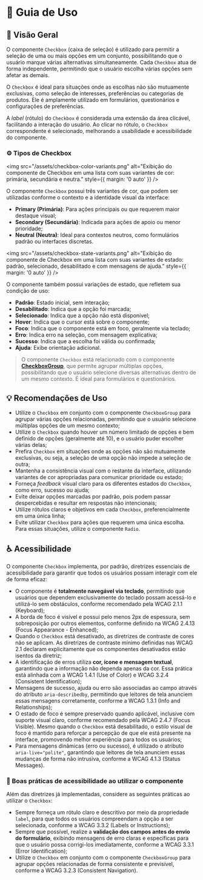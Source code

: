 
<Meta title="Componentes/Checkbox/Guia de Uso" />

# 🧭  Guia de Uso

## 📘 Visão Geral

O componente `Checkbox` (caixa de seleção) é utilizado para permitir a seleção de uma ou mais opções em um conjunto, possibilitando que o usuário marque várias alternativas simultaneamente. Cada `Checkbox` atua de forma independente, permitindo que o usuário escolha várias opções sem afetar as demais.

O `Checkbox` é ideal para situações onde as escolhas não são mutuamente exclusivas, como seleção de interesses, preferências ou categorias de produtos. Ele é amplamente utilizado em formulários, questionários e configurações de preferências.

A *label* (rótulo) do `Checkbox` é considerada uma extensão da área clicável, facilitando a interação do usuário. Ao clicar no rótulo, o `Checkbox` correspondente é selecionado, melhorando a usabilidade e acessibilidade do componente.

### ⚙️ Tipos de Checkbox

<img src="/assets/checkbox-color-variants.png" alt="Exibição do componente de Checkbox em uma lista com suas variantes de cor: primária, secundária e neutra." style={{ margin: '0 auto' }} />

O componente `Checkbox` possui três variantes de cor, que podem ser utilizadas conforme o contexto e a identidade visual da interface:

- **Primary (Primária)**: Para ações principais ou que requerem maior destaque visual;
- **Secondary (Secundária)**: Indicada para ações de apoio ou menor prioridade;
- **Neutral (Neutra)**: Ideal para contextos neutros, como formulários padrão ou interfaces discretas.

<img src="/assets/checkbox-state-variants.png" alt="Exibição do componente de Checkbox em uma lista com suas variantes de estado: padrão, selecionado, desabilitado e com mensagens de ajuda." style={{ margin: '0 auto' }} />

O componente também possui variações de estado, que refletem sua condição de uso:

- **Padrão**: Estado inicial, sem interação;
- **Desabilitado**: Indica que a opção foi marcada;
- **Selecionado**: Indica que a opção não está disponível;
- **Hover**: Indica que o cursor está sobre o componente;
- **Foco**: Indica que o componente está em foco, geralmente via teclado;
- **Erro**: Indica erro na seleção, com mensagem explicativa;
- **Sucesso**: Indica que a escolha foi válida ou confirmada;
- **Ajuda**: Exibe orientação adicional.

> O componente `Checkbox` está relacionado com o componente [**CheckboxGroup**](/docs/componentes-checkboxgroup-guia-de-uso--propriedades), que permite agrupar múltiplas opções, possibilitando que o usuário selecione diversas alternativas dentro de um mesmo contexto. É ideal para formulários e questionários.

## 💡 Recomendações de Uso

- Utilize o `Checkbox` em conjunto com o componente `CheckboxGroup` para agrupar várias opções relacionadas, permitindo que o usuário selecione múltiplas opções de um mesmo contexto;
- Utilize o `Checkbox` quando houver um número limitado de opções e bem definido de opções (geralmente até 10), e o usuário puder escolher várias delas;
- Prefira `Checkbox` em situações onde as opções não são mutuamente exclusivas, ou seja, a seleção de uma opção não impede a seleção de outra;
- Mantenha a consistência visual com o restante da interface, utilizando variantes de cor apropriadas para comunicar prioridade ou estado;
- Forneça *feedback* visual claro para os diferentes estados do `Checkbox`, como erro, sucesso ou ajuda;
- Evite deixar opções marcadas por padrão, pois podem passar despercebidas e resultar em respostas não intencionais;
- Utilize rótulos claros e objetivos em cada `Checkbox`, preferencialmente em uma única linha;
- Evite utilizar `Checkbox` para ações que requerem uma única escolha. Para essas situações, utilize o componente `Radio`.

## ♿ Acessibilidade

O componente `Checkbox` implementa, por padrão, diretrizes essenciais de acessibilidade para garantir que todos os usuários possam interagir com ele de forma eficaz:

- O componente é **totalmente navegável via teclado**, permitindo que usuários que dependem exclusivamente do teclado possam acessá-lo e utilizá-lo sem obstáculos, conforme recomendado pela <Link className="sb-unstyled text-sm" href="https://www.w3.org/WAI/WCAG21/Understanding/keyboard.html" target="_blank">WCAG 2.1.1 (Keyboard)</Link>;
- A borda de foco é visível e possui pelo menos 2px de espessura, sem sobreposição por outros elementos, conforme definido na <Link className="sb-unstyled text-sm" href="https://www.w3.org/WAI/WCAG22/Understanding/focus-appearance-enhanced" target="_blank">WCAG 2.4.13 (Focus Appearance - Enhanced)</Link>;
- Quando o `Checkbox` está desativado, as diretrizes de contraste de cores não se aplicam. As <Link className="sb-unstyled text-sm" href="https://www.w3.org/WAI/WCAG21/Understanding/contrast-minimum.html#inactive-controls" target="_blank">diretrizes de contraste mínimo definidas nas WCAG 2.1</Link> declaram explicitamente que os componentes desativados estão isentos da diretriz;
- A identificação de erros utiliza **cor, ícone e mensagem textual**, garantindo que a informação não dependa apenas da cor. Essa prática está alinhada com a <Link className="sb-unstyled text-sm" href="https://www.w3.org/WAI/WCAG21/Understanding/use-of-color" target="_blank">WCAG 1.4.1 (Use of Color)</Link> e <Link className="sb-unstyled text-sm" href="https://www.w3.org/WAI/WCAG21/Understanding/consistent-identification.html" target="_blank">WCAG 3.2.4 (Consistent Identification)</Link>;
- Mensagens de sucesso, ajuda ou erro são associadas ao campo através do atributo `aria-describedby`, permitindo que leitores de tela anunciem essas mensagens corretamente, conforme a <Link className="sb-unstyled text-sm" href="https://www.w3.org/WAI/WCAG21/Understanding/info-and-relationships.html" target="_blank">WCAG 1.3.1 (Info and Relationships)</Link>;
- O estado de foco é sempre preservado quando aplicável, inclusive com suporte visual claro, conforme recomendado pela <Link className="sb-unstyled text-sm" href="https://www.w3.org/WAI/WCAG21/Understanding/focus-visible" target="_blank">WCAG 2.4.7 (Focus Visible)</Link>. Mesmo quando o `Checkbox` está desabilitado, o estilo visual de foco é mantido para reforçar a percepção de que ele está presente na interface, promovendo melhor experiência para todos os usuários;
- Para mensagens dinâmicas (erro ou sucesso), é utilizado o atributo `aria-live="polite"`, garantindo que leitores de tela anunciem essas mudanças de forma não intrusiva, conforme a <Link className="sb-unstyled text-sm" href="https://www.w3.org/WAI/WCAG21/Understanding/status-messages.html" target="_blank">WCAG 4.1.3 (Status Messages)</Link>.

### 📌 Boas práticas de acessibilidade ao utilizar o componente

Além das diretrizes já implementadas, considere as seguintes práticas ao utilizar o `Checkbox`:

- Sempre forneça um rótulo claro e descritivo por meio da propriedade `label`, para que todos os usuários compreendam a opção a ser selecionada, conforme a <Link className="sb-unstyled text-sm" href="https://www.w3.org/WAI/WCAG21/Understanding/labels-or-instructions.html" target="_blank">WCAG 3.3.2 (Labels or Instructions)</Link>;
- Sempre que possível, realize a **validação dos campos antes do envio do formulário**, exibindo mensagens de erro claras e específicas para que o usuário possa corrigi-los imediatamente, conforme a <Link className="sb-unstyled text-sm" href="https://www.w3.org/WAI/WCAG21/Understanding/error-identification.html" target="_blank">WCAG 3.3.1 (Error Identification)</Link>;
- Utilize o `Checkbox` em conjunto com o componente `CheckboxGroup` para agrupar opções relacionadas de forma consistente e previsível, conforme a <Link className="sb-unstyled text-sm" href="https://www.w3.org/WAI/WCAG21/Understanding/consistent-navigation.html" target="_blank">WCAG 3.2.3 (Consistent Navigation)</Link>.